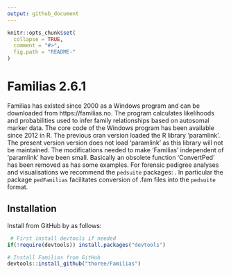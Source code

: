 ```yaml
---
output: github_document
---
```


<!-- README.md is generated from README.Rmd. Please edit that file -->

```r
knitr::opts_chunk$set(
  collapse = TRUE,
  comment = "#>",
  fig.path = "README-"
)
```

# Familias 2.6.1

Familias has existed since 2000 as a Windows program and can be downloaded from https://familias.no.  The program calculates likelihoods and probabilities used to infer family relationships based on autosomal marker data. The core code of the Windows program has been available since 2012 in R. The previous cran version loaded the R library 'paramlink'.
The present version version does not load 'paramlink' as this library will not be maintained. The modifications needed to make 'Familias' independent of 'paramlink' have been small.
Basically an obsolete function 'ConvertPed' has been removed as has some examples.
For forensic pedigree analyses and 
visualisations we recommend the `pedsuite` packages: 
\url{https://magnusdv.github.io/pedsuite/}. In particular the package 
`pedFamilias` facilitates conversion of .fam files into the `pedsuite` format.

## Installation

Install from GitHub by as follows:
```r
 # First install devtools if needed
if(!require(devtools)) install.packages("devtools")

# Install Familias from GitHub
devtools::install_github("thoree/Familias")
```

